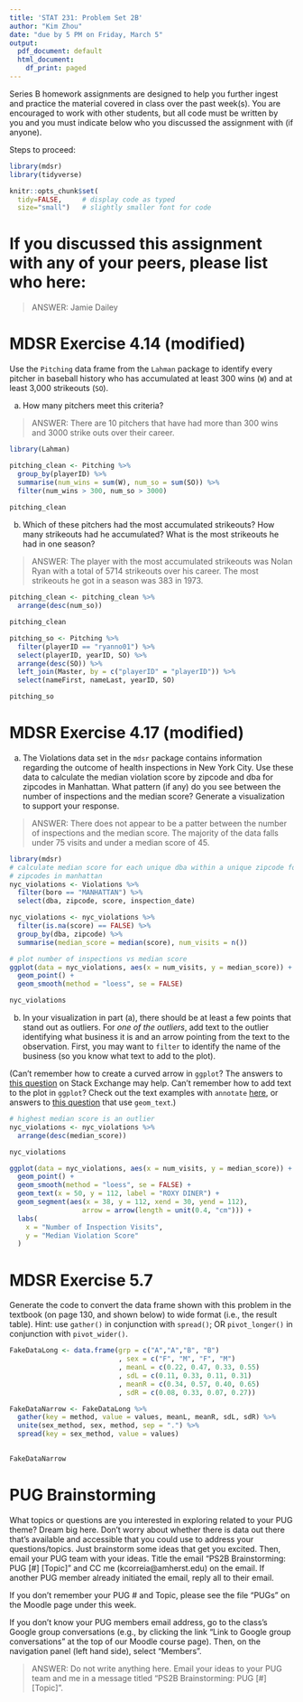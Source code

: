 ```yaml
---
title: 'STAT 231: Problem Set 2B'
author: "Kim Zhou"
date: "due by 5 PM on Friday, March 5"
output:
  pdf_document: default
  html_document:
    df_print: paged
---
```


Series B homework assignments are designed to help you further ingest and practice the material covered in class over the past week(s).  You are encouraged to work with other students, but all code must be written by you and you must indicate below who you discussed the assignment with (if anyone).  

Steps to proceed:

\begin{enumerate}
\item In RStudio, go to File > Open Project, navigate to the folder with the course-content repo, select the course-content project (course-content.Rproj), and click "Open" 
\item Pull the course-content repo (e.g. using the blue-ish down arrow in the Git tab in upper right window)
\item Copy ps2B.Rmd from the course repo to your repo (see page 6 of the GitHub Classroom Guide for Stat231 if needed)
\item Close the course-content repo project in RStudio
\item Open YOUR repo project in RStudio
\item In the ps2B.Rmd file in YOUR repo, replace "YOUR NAME HERE" with your name
\item Add in your responses, committing and pushing to YOUR repo in appropriate places along the way
\item Run "Knit PDF" 
\item Upload the pdf to Gradescope.  Don't forget to select which of your pages are associated with each problem.  \textit{You will not get credit for work on unassigned pages (e.g., if you only selected the first page but your solution spans two pages, you would lose points for any part on the second page that the grader can't see).} 
\end{enumerate}

```r
library(mdsr)   
library(tidyverse)

knitr::opts_chunk$set(
  tidy=FALSE,     # display code as typed
  size="small")   # slightly smaller font for code
```


\newpage 

# If you discussed this assignment with any of your peers, please list who here:

> ANSWER: Jamie Dailey

\newpage
# MDSR Exercise 4.14 (modified)

Use the `Pitching` data frame from the `Lahman` package to identify every pitcher in baseball history who has accumulated at least 300 wins (`W`) and at least 3,000 strikeouts (`SO`).  

a. How many pitchers meet this criteria?  

> ANSWER: There are 10 pitchers that have had more than 300 wins and 3000 strike outs over their career.

```r
library(Lahman)

pitching_clean <- Pitching %>%
  group_by(playerID) %>%
  summarise(num_wins = sum(W), num_so = sum(SO)) %>%
  filter(num_wins > 300, num_so > 3000) 
  
pitching_clean
```

b. Which of these pitchers had the most accumulated strikeouts?  How many strikeouts had he accumulated?  What is the most strikeouts he had in one season?

> ANSWER: The player with the most accumulated strikeouts was Nolan Ryan with a total of 5714 strikeouts over his career. The most strikeouts he got in a season was 383 in 1973.

```r
pitching_clean <- pitching_clean %>%
  arrange(desc(num_so))

pitching_clean

pitching_so <- Pitching %>%
  filter(playerID == "ryanno01") %>%
  select(playerID, yearID, SO) %>%
  arrange(desc(SO)) %>%
  left_join(Master, by = c("playerID" = "playerID")) %>%
  select(nameFirst, nameLast, yearID, SO)

pitching_so
```


\newpage 
# MDSR Exercise 4.17 (modified)

a. The Violations data set in the `mdsr` package contains information regarding the outcome of health inspections in New York City.  Use these data to calculate the median violation score by zipcode and dba for zipcodes in Manhattan.  What pattern (if any) do you see between the number of inspections and the median score?  Generate a visualization to support your response.  

> ANSWER: There does not appear to be a patter between the number of inspections and the median score. The majority of the data falls under 75 visits and under a median score of 45. 

```r
library(mdsr)
# calculate median score for each unique dba within a unique zipcode for all 
# zipcodes in manhattan
nyc_violations <- Violations %>%
  filter(boro == "MANHATTAN") %>%
  select(dba, zipcode, score, inspection_date)

nyc_violations <- nyc_violations %>%
  filter(is.na(score) == FALSE) %>%
  group_by(dba, zipcode) %>%
  summarise(median_score = median(score), num_visits = n())

# plot number of inspections vs median score
ggplot(data = nyc_violations, aes(x = num_visits, y = median_score)) +
  geom_point() +
  geom_smooth(method = "loess", se = FALSE)

nyc_violations
```

b.  In your visualization in part (a), there should be at least a few points that stand out as outliers.  For *one of the outliers*, add text to the outlier identifying what business it is and an arrow pointing from the text to the observation.  First, you may want to `filter` to identify the name of the business (so you know what text to add to the plot).  

(Can't remember how to create a curved arrow in `ggplot`?  The answers to [this question](https://stackoverflow.com/questions/38008863/how-to-draw-a-nice-arrow-in-ggplot2/61383034) on Stack Exchange may help.  Can't remember how to add text to the plot in `ggplot`?  Check out the text examples with `annotate` [here](https://ggplot2.tidyverse.org/reference/annotate.html), or answers to [this question](https://stackoverflow.com/questions/14351608/color-one-point-and-add-an-annotation-in-ggplot2/14351810) that use `geom_text`.)

```r
# highest median score is an outlier
nyc_violations <- nyc_violations %>%
  arrange(desc(median_score))

nyc_violations

ggplot(data = nyc_violations, aes(x = num_visits, y = median_score)) +
  geom_point() +
  geom_smooth(method = "loess", se = FALSE) +
  geom_text(x = 50, y = 112, label = "ROXY DINER") +
  geom_segment(aes(x = 38, y = 112, xend = 30, yend = 112),
                  arrow = arrow(length = unit(0.4, "cm"))) +
  labs(
    x = "Number of Inspection Visits",
    y = "Median Violation Score"
  )
```


\newpage
# MDSR Exercise 5.7

Generate the code to convert the data frame shown with this problem in the textbook (on page 130, and shown below) to wide format (i.e., the result table).  Hint: use `gather()` in conjunction with `spread()`; OR `pivot_longer()` in conjunction with `pivot_wider()`.


```r
FakeDataLong <- data.frame(grp = c("A","A","B", "B")
                           , sex = c("F", "M", "F", "M")
                           , meanL = c(0.22, 0.47, 0.33, 0.55)
                           , sdL = c(0.11, 0.33, 0.11, 0.31)
                           , meanR = c(0.34, 0.57, 0.40, 0.65)
                           , sdR = c(0.08, 0.33, 0.07, 0.27))

FakeDataNarrow <- FakeDataLong %>%
  gather(key = method, value = values, meanL, meanR, sdL, sdR) %>%
  unite(sex_method, sex, method, sep = ".") %>%
  spread(key = sex_method, value = values) 

  
FakeDataNarrow
```

\newpage
# PUG Brainstorming

What topics or questions are you interested in exploring related to your PUG theme?  Dream big here.  Don't worry about whether there is data out there that's available and accessible that you could use to address your questions/topics.  Just brainstorm some ideas that get you excited.  Then, email your PUG team with your ideas.  Title the email "PS2B Brainstorming: PUG [#] [Topic]" and CC me (kcorreia@amherst.edu) on the email.  If another PUG member already initiated the email, reply all to their email.  

If you don't remember your PUG # and Topic, please see the file "PUGs" on the Moodle page under this week.  

If you don't know your PUG members email address, go to the class's Google group conversations (e.g., by clicking the link "Link to Google group conversations" at the top of our Moodle course page).  Then, on the navigation panel (left hand side), select "Members". 

> ANSWER: Do not write anything here.  Email your ideas to your PUG team and me in a message titled "PS2B Brainstorming: PUG [#] [Topic]".
